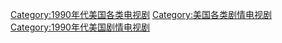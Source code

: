 [[Category:1990年代美国各类电视剧|Category:1990年代美国各类电视剧]]
[[Category:美国各类剧情电视剧|Category:美国各类剧情电视剧]]
[[Category:1990年代美国剧情电视剧|Category:1990年代美国剧情电视剧]]